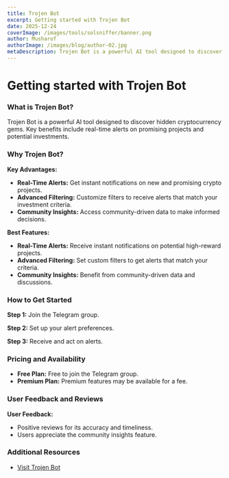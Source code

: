 ```yaml
---
title: Trojen Bot
excerpt: Getting started with Trojen Bot
date: 2025-12-24
coverImage: /images/tools/solsniffer/banner.png
author: Musharof
authorImage: /images/blog/author-02.jpg
metaDescription: Trojen Bot is a powerful AI tool designed to discover hidden cryptocurrency gems. Learn what it is & get started with it today. Find Dexscreener, Solana Explorer and other tools today.
---
```


# Getting started with Trojen Bot

### What is Trojen Bot?

Trojen Bot is a powerful AI tool designed to discover hidden cryptocurrency gems. Key benefits include real-time alerts on promising projects and potential investments.

### Why Trojen Bot?

**Key Advantages:**
- **Real-Time Alerts:** Get instant notifications on new and promising crypto projects.
- **Advanced Filtering:** Customize filters to receive alerts that match your investment criteria.
- **Community Insights:** Access community-driven data to make informed decisions.

**Best Features:**
- **Real-Time Alerts:** Receive instant notifications on potential high-reward projects.
- **Advanced Filtering:** Set custom filters to get alerts that match your criteria.
- **Community Insights:** Benefit from community-driven data and discussions.

### How to Get Started

**Step 1:** Join the Telegram group.

**Step 2:** Set up your alert preferences.

**Step 3:** Receive and act on alerts.

### Pricing and Availability

- **Free Plan:** Free to join the Telegram group.
- **Premium Plan:** Premium features may be available for a fee.

### User Feedback and Reviews

**User Feedback:**
- Positive reviews for its accuracy and timeliness.
- Users appreciate the community insights feature.

### Additional Resources

- [Visit Trojen Bot](#)